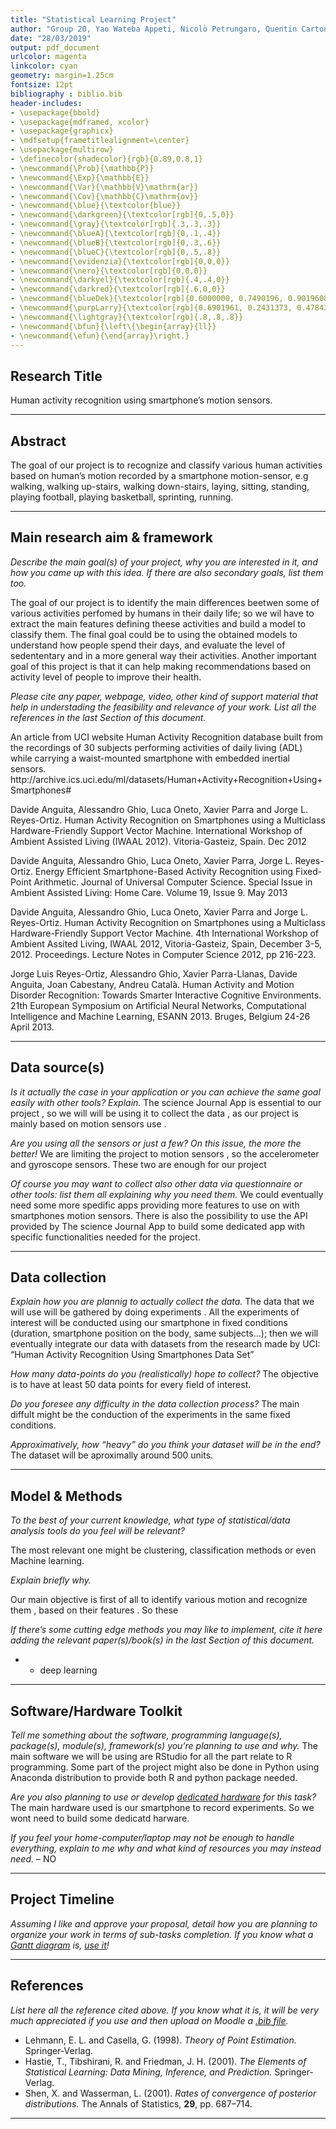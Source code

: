 ```yaml
---
title: "Statistical Learning Project"
author: "Group 20, Yao Wateba Appeti, Nicolò Petrungaro, Quentin Carton"
date: "28/03/2019"
output: pdf_document
urlcolor: magenta
linkcolor: cyan
geometry: margin=1.25cm
fontsize: 12pt
bibliography : biblio.bib
header-includes:
- \usepackage{bbold}
- \usepackage{mdframed, xcolor}
- \usepackage{graphicx}
- \mdfsetup{frametitlealignment=\center}
- \usepackage{multirow}
- \definecolor{shadecolor}{rgb}{0.89,0.8,1}
- \newcommand{\Prob}{\mathbb{P}}
- \newcommand{\Exp}{\mathbb{E}}
- \newcommand{\Var}{\mathbb{V}\mathrm{ar}}
- \newcommand{\Cov}{\mathbb{C}\mathrm{ov}}
- \newcommand{\blue}{\textcolor{blue}}
- \newcommand{\darkgreen}{\textcolor[rgb]{0,.5,0}}
- \newcommand{\gray}{\textcolor[rgb]{.3,.3,.3}}
- \newcommand{\blueA}{\textcolor[rgb]{0,.1,.4}}
- \newcommand{\blueB}{\textcolor[rgb]{0,.3,.6}}
- \newcommand{\blueC}{\textcolor[rgb]{0,.5,.8}}
- \newcommand{\evidenzia}{\textcolor[rgb]{0,0,0}}
- \newcommand{\nero}{\textcolor[rgb]{0,0,0}}
- \newcommand{\darkyel}{\textcolor[rgb]{.4,.4,0}}
- \newcommand{\darkred}{\textcolor[rgb]{.6,0,0}}
- \newcommand{\blueDek}{\textcolor[rgb]{0.6000000, 0.7490196, 0.9019608}}
- \newcommand{\purpLarry}{\textcolor[rgb]{0.6901961, 0.2431373, 0.4784314}}
- \newcommand{\lightgray}{\textcolor[rgb]{.8,.8,.8}}
- \newcommand{\bfun}{\left\{\begin{array}{ll}}
- \newcommand{\efun}{\end{array}\right.}
---
```



Research Title
----------
Human activity recognition using smartphone's motion sensors.

----------


Abstract
----------
The goal of our project is to recognize and classify various human activities based on human's motion recorded by a smartphone motion-sensor, e.g walking, walking up-stairs, walking down-stairs, laying, sitting, standing, playing football, playing basketball, sprinting, running.

----------


Main research aim \& framework
----------
*Describe the main goal(s) of your project, why you are interested in it, 
and how you came up with this idea. If there are also secondary goals, list them too.*

The goal of our project is to identify the main differences beetwen some of various activities perfomed by humans in their daily life;
so we wil have to extract the main features defining theese activities and build a model to classify them. The final goal could be to using the obtained models to understand how people spend their days, and evaluate the level of sedententary and in a more general way their activities. Another important goal of this project is that it can help making recommendations based on activity level of people 
to improve their health.


*Please cite any paper, webpage, video, other kind of support material that 
help in understading the feasibility and relevance of your work.
List all the references in the last Section of this document.*

An article from UCI website 
Human Activity Recognition database built from the recordings of 30 subjects performing activities 
of daily living (ADL) while carrying a waist-mounted smartphone with embedded inertial sensors.
http://archive.ics.uci.edu/ml/datasets/Human+Activity+Recognition+Using+Smartphones#

Davide Anguita, Alessandro Ghio, Luca Oneto, Xavier Parra and Jorge L. Reyes-Ortiz. Human Activity Recognition on Smartphones using a Multiclass Hardware-Friendly Support Vector Machine. International Workshop of Ambient Assisted Living (IWAAL 2012). Vitoria-Gasteiz, Spain. Dec 2012 

Davide Anguita, Alessandro Ghio, Luca Oneto, Xavier Parra, Jorge L. Reyes-Ortiz. Energy Efficient Smartphone-Based Activity Recognition using Fixed-Point Arithmetic. Journal of Universal Computer Science. Special Issue in Ambient Assisted Living: Home Care. Volume 19, Issue 9. May 2013

Davide Anguita, Alessandro Ghio, Luca Oneto, Xavier Parra and Jorge L. Reyes-Ortiz. Human Activity Recognition on Smartphones using a Multiclass Hardware-Friendly Support Vector Machine. 4th International Workshop of Ambient Assited Living, IWAAL 2012, Vitoria-Gasteiz, Spain, December 3-5, 2012. Proceedings. Lecture Notes in Computer Science 2012, pp 216-223. 

Jorge Luis Reyes-Ortiz, Alessandro Ghio, Xavier Parra-Llanas, Davide Anguita, Joan Cabestany, Andreu Català. Human Activity and Motion Disorder Recognition: Towards Smarter Interactive Cognitive Environments. 21th European Symposium on Artificial Neural Networks, Computational Intelligence and Machine Learning, ESANN 2013. Bruges, Belgium 24-26 April 2013.

----------


Data source(s) 
----------

*Is it actually the case in your application or you can achieve the same goal easily with other tools? Explain.*
  The science Journal App is essential to our project , so we will will be using it to collect the data , as our project is mainly based 
  on motion sensors use . 
 
*Are you using all the sensors or just a few? On this issue, the more the better!*
   We are limiting the project to motion sensors , so the accelerometer and gyroscope sensors. These two are enough for our project

*Of course you may want to collect also other data via questionnaire or other tools: list them all explaining why you need them.*
  We could eventually need some more spedific apps providing more features to use on with smartphones motion sensors. There is also the possibility to use the API provided by The science Journal App to build some dedicated app with specific functionalities needed for 
  the project.

----------

Data collection
----------
*Explain how you are plannig to actually collect the data.*
The data that we will use will be gathered by doing experiments . All the experiments of interest  will be conducted 
using our smartphone in fixed conditions (duration, smartphone position on the body, same subjects...); then we will eventually integrate our data with datasets from the research made by UCI: "Human Activity Recognition Using Smartphones Data Set"

*How many data-points do you (realistically) hope to collect?*
The objective is to have at least 50 data points for every field of interest.

*Do you foresee any difficulty in the data collection process?*
The main diffult might be the conduction of the experiments in the same fixed conditions.

*Approximatively, how "heavy" do you think your dataset will be in the end?*
The dataset will be aproximally around 500 units.

----------

Model \& Methods
----------
*To the best of your current knowledge, what type of statistical/data analysis tools do you feel will be relevant?*


The most relevant one might be  clustering, classification methods or even Machine learning.

*Explain briefly why.*

   Our main objective is first of all to identify various motion and recognize them , based on their features . So these




*If there's some cutting edge methods you may like to implement, cite it here adding the relevant paper(s)/book(s) in the last Section of this document.*

- * deep learning

----------


Software/Hardware Toolkit
----------
*Tell me something about the software, programming language(s), package(s), module(s), framework(s) you're planning to use and why.*
  The main software we will be using are RStudio for all the part relate to R programming. Some part of the project might also be done 
  in Python using Anaconda distribution to provide both R and python package needed.
  
*Are you also planning to use or develop [dedicated hardware](https://sciencejournal.withgoogle.com/developers/) for this task?*
   The main hardware used is our smartphone to record experiments. So we wont need to build some dedicatd harware. 
   
   
*If you feel your home-computer/laptop may not be enough to handle everything, explain to me why and what kind of resources you may instead need.*
-- NO

----------

Project Timeline
----------
*Assuming I like and approve your proposal, detail how you are planning to organize your work in terms of sub-tasks completion.
If you know what a [Gantt diagram](https://en.wikipedia.org/wiki/Gantt_chart) is, [use it](https://plot.ly/r/gantt/)!*

----------


References
----------
*List here all the reference cited above. If you know what it is, it will be very much appreciated if you use and then upload on Moodle a [.bib file](https://rmarkdown.rstudio.com/authoring_bibliographies_and_citations.html#bibliographies).*

- Lehmann, E. L. and Casella, G. (1998). *Theory of Point Estimation.* Springer-Verlag.
- Hastie, T., Tibshirani, R. and Friedman, J. H. (2001). *The Elements of Statistical Learning: Data Mining, Inference, and Prediction.* Springer-Verlag.
- Shen, X. and Wasserman, L. (2001). *Rates of convergence of posterior distributions.* The Annals of Statistics, **29**, pp. 687--714.

----------
